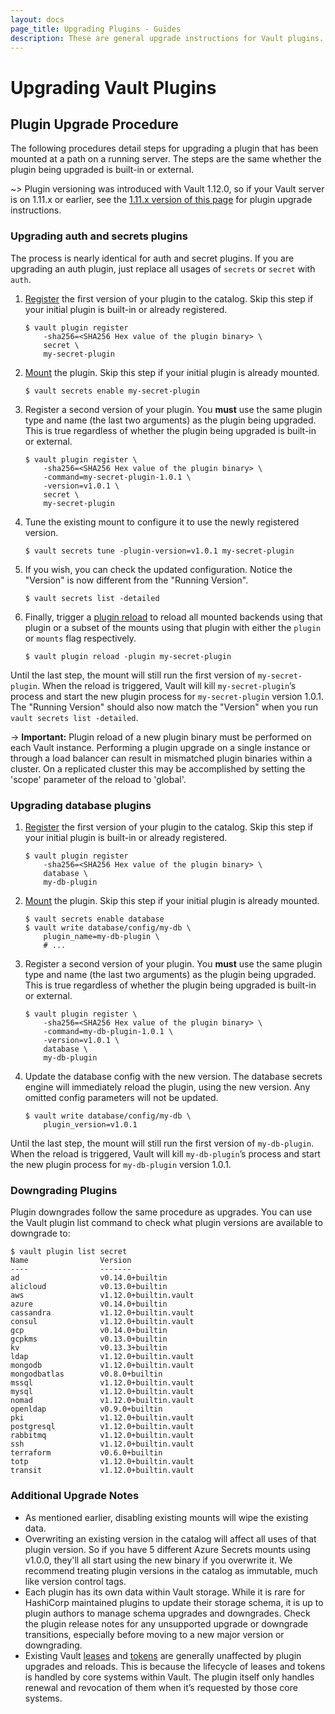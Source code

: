 ```yaml
---
layout: docs
page_title: Upgrading Plugins - Guides
description: These are general upgrade instructions for Vault plugins.
---
```


# Upgrading Vault Plugins

## Plugin Upgrade Procedure

The following procedures detail steps for upgrading a plugin that has been mounted
at a path on a running server. The steps are the same whether the plugin being
upgraded is built-in or external.

~> Plugin versioning was introduced with Vault 1.12.0, so if your Vault server is
  on 1.11.x or earlier, see the [1.11.x version of this page](/docs/v1.11.x/upgrading/plugins)
  for plugin upgrade instructions.

### Upgrading auth and secrets plugins

The process is nearly identical for auth and secret plugins. If you are upgrading
an auth plugin, just replace all usages of `secrets` or `secret` with `auth`.

1. [Register][plugin_registration] the first version of your plugin to the catalog.
   Skip this step if your initial plugin is built-in or already registered.

    ```shell-session
    $ vault plugin register
        -sha256=<SHA256 Hex value of the plugin binary> \
        secret \
        my-secret-plugin
    ```

1. [Mount][plugin_management] the plugin. Skip this step if your initial plugin
   is already mounted.

    ```shell-session
    $ vault secrets enable my-secret-plugin
    ```

1. Register a second version of your plugin. You **must** use the same plugin
   type and name (the last two arguments) as the plugin being upgraded. This is
   true regardless of whether the plugin being upgraded is built-in or external.

    ```shell-session
    $ vault plugin register \
        -sha256=<SHA256 Hex value of the plugin binary> \
        -command=my-secret-plugin-1.0.1 \
        -version=v1.0.1 \
        secret \
        my-secret-plugin
    ```

1. Tune the existing mount to configure it to use the newly registered version.

   ```shell-session
   $ vault secrets tune -plugin-version=v1.0.1 my-secret-plugin
   ```

1. If you wish, you can check the updated configuration. Notice the "Version" is
   now different from the "Running Version".

   ```shell-session
   $ vault secrets list -detailed
   ```

1. Finally, trigger a [plugin reload](/docs/commands/plugin/reload) to reload all
   mounted backends using that plugin or a subset of the mounts using that plugin
   with either the `plugin` or `mounts` flag respectively.

    ```shell-session
    $ vault plugin reload -plugin my-secret-plugin
    ```

Until the last step, the mount will still run the first version of `my-secret-plugin`. When
the reload is triggered, Vault will kill `my-secret-plugin`’s process and start the
new plugin process for `my-secret-plugin` version 1.0.1. The "Running Version" should also
now match the "Version" when you run `vault secrets list -detailed`.

-> **Important:** Plugin reload of a new plugin binary must be
performed on each Vault instance. Performing a plugin upgrade on a single
instance or through a load balancer can result in mismatched
plugin binaries within a cluster. On a replicated cluster this may be accomplished
by setting the 'scope' parameter of the reload to 'global'.

### Upgrading database plugins

1. [Register][plugin_registration] the first version of your plugin to the catalog.
   Skip this step if your initial plugin is built-in or already registered.

    ```shell-session
    $ vault plugin register
        -sha256=<SHA256 Hex value of the plugin binary> \
        database \
        my-db-plugin
    ```

1. [Mount][plugin_management] the plugin. Skip this step if your initial plugin
   is already mounted.

    ```shell-session
    $ vault secrets enable database
    $ vault write database/config/my-db \
        plugin_name=my-db-plugin \
        # ...
    ```

1. Register a second version of your plugin. You **must** use the same plugin
   type and name (the last two arguments) as the plugin being upgraded. This is
   true regardless of whether the plugin being upgraded is built-in or external.

    ```shell-session
    $ vault plugin register \
        -sha256=<SHA256 Hex value of the plugin binary> \
        -command=my-db-plugin-1.0.1 \
        -version=v1.0.1 \
        database \
        my-db-plugin
    ```

1. Update the database config with the new version. The database secrets
   engine will immediately reload the plugin, using the new version. Any omitted
   config parameters will not be updated.

    ```shell-session
    $ vault write database/config/my-db \
        plugin_version=v1.0.1
    ```

Until the last step, the mount will still run the first version of `my-db-plugin`. When
the reload is triggered, Vault will kill `my-db-plugin`’s process and start the
new plugin process for `my-db-plugin` version 1.0.1.

### Downgrading Plugins

Plugin downgrades follow the same procedure as upgrades. You can use the Vault
plugin list command to check what plugin versions are available to downgrade to:

```shell-session
$ vault plugin list secret
Name                Version
----                -------
ad                  v0.14.0+builtin
alicloud            v0.13.0+builtin
aws                 v1.12.0+builtin.vault
azure               v0.14.0+builtin
cassandra           v1.12.0+builtin.vault
consul              v1.12.0+builtin.vault
gcp                 v0.14.0+builtin
gcpkms              v0.13.0+builtin
kv                  v0.13.3+builtin
ldap                v1.12.0+builtin.vault
mongodb             v1.12.0+builtin.vault
mongodbatlas        v0.8.0+builtin
mssql               v1.12.0+builtin.vault
mysql               v1.12.0+builtin.vault
nomad               v1.12.0+builtin.vault
openldap            v0.9.0+builtin
pki                 v1.12.0+builtin.vault
postgresql          v1.12.0+builtin.vault
rabbitmq            v1.12.0+builtin.vault
ssh                 v1.12.0+builtin.vault
terraform           v0.6.0+builtin
totp                v1.12.0+builtin.vault
transit             v1.12.0+builtin.vault
```

### Additional Upgrade Notes

* As mentioned earlier, disabling existing mounts will wipe the existing data.
* Overwriting an existing version in the catalog will affect all uses of that
  plugin version. So if you have 5 different Azure Secrets mounts using v1.0.0,
  they'll all start using the new binary if you overwrite it. We recommend
  treating plugin versions in the catalog as immutable, much like version control
  tags.
* Each plugin has its own data within Vault storage. While it is rare for HashiCorp
  maintained plugins to update their storage schema, it is up to plugin authors
  to manage schema upgrades and downgrades. Check the plugin release notes for
  any unsupported upgrade or downgrade transitions, especially before moving to
  a new major version or downgrading.
* Existing Vault [leases](/docs/concepts/lease) and [tokens](/docs/concepts/tokens)
  are generally unaffected by plugin upgrades and reloads. This is because the lifecycle
  of leases and tokens is handled by core systems within Vault. The plugin itself only
  handles renewal and revocation of them when it’s requested by those core systems.

[plugin_reload_api]: /api-docs/system/plugins-reload-backend
[plugin_registration]: /docs/plugins/plugin-architecture#plugin-registration
[plugin_management]: /docs/plugins/plugin-management#enabling-disabling-external-plugins

